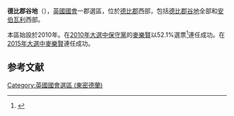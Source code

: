 {{NoteTA
|G1=PoliticiansUK
|1=zh-cn:德比郡; zh-tw:德比郡; zh-hk:打比郡;
}}
{{Infobox UK constituency main
 |name        = 打比郡谷地
 |parliament  = uk
 |map1        = DerbyshireDales2007
 |map2        = EnglandDerbyshire
 |map_entity  = 德比郡
 |map_year    = 2010
 |year        = 2010
 |abolished   = 
 |type        = 郡
 |previous    = {{tsl|en|West Derbyshire (UK Parliament constituency)||西德比郡}}
 |next        = 
 |electorate  = 63,732（2010年12月）<ref>{{cite web
 |url=http://www.boundarycommissionforengland.org.uk/electoral-figures/electoral-figures.htm 
 |title=Electorate Figures - Boundary Commission for England 
 |date=4 March 2011 
 |work=2011 Electorate Figures 
 |publisher=Boundary Commission for England 
 |accessdate=13 March 2011 
 |deadurl=yes 
 |archiveurl=https://web.archive.org/web/20101106204053/http://www.boundarycommissionforengland.org.uk/electoral-figures/electoral-figures.htm 
 |archivedate=6 November 2010 
 |df= 
}}</ref>
 |mp          = [[麥樂賢|麥樂賢]]
 |party       = 保守黨
 |region      = 英格蘭
 |county      = [[德比郡|德比郡]]
 |european    = East Midlands
 |elects_howmany =1
 |towns = {{tsl|en|Ashbourne, Derbyshire||Ashbourne}}, {{tsl|en|Bakewell||Bakewell}}, [[馬特洛克|馬特洛克]]
}}
'''德比郡谷地'''（{{lang-en|Derbyshire Dales}}），[[英國|英國]][[英國國會|國會]]一郡選區，位於[[德比郡|德比郡]]西部，包括[[德比郡谷地|德比郡谷地]]全部和[[安伯瓦利|安伯瓦利]]西部。

本區始設於2010年。在[[2010年英國大選|2010年大選中]][[保守黨_(英國)|保守黨]]的[[麥樂賢|麥樂賢]]以52.1%選票<ref name="">{{cite news
|publisher=[[英國廣播公司|英國廣播公司]]
|date=2010年5月7日
|title=Election 2010/Constituency/Derbyshire Dales
|url=http://news.bbc.co.uk/1/shared/election2010/results/constituency/c21.stm
|accessdate=2010年9月29日
|archive-date=2017年9月4日
|archive-url=https://web.archive.org/web/20170904070412/http://news.bbc.co.uk/1/shared/election2010/results/constituency/c21.stm
|dead-url=no
}}</ref>連任成功。在[[2015年英國大選|2015年大選中]][[麥樂賢|麥樂賢]]連任成功。

==参考文献==
<div class="references-small">
<references></references>
</div>

{{DEFAULTSORT:Derbyshire Dales (UK Parliament constituency)}}
[[Category:英國國會選區_(東密德蘭)|Category:英國國會選區 (東密德蘭)]]